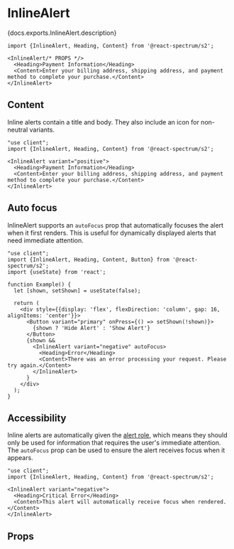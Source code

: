 

# InlineAlert

<PageDescription>{docs.exports.InlineAlert.description}</PageDescription>

```tsx render docs={docs.exports.InlineAlert} links={docs.links} props={['variant', 'fillStyle']} initialProps={{variant: 'neutral'}} expanded type="s2"
import {InlineAlert, Heading, Content} from '@react-spectrum/s2';

<InlineAlert/* PROPS */>
  <Heading>Payment Information</Heading>
  <Content>Enter your billing address, shipping address, and payment method to complete your purchase.</Content>
</InlineAlert>
```

## Content

Inline alerts contain a title and body. They also include an icon for non-neutral variants.

```tsx render
"use client";
import {InlineAlert, Heading, Content} from '@react-spectrum/s2';

<InlineAlert variant="positive">
  <Heading>Payment Information</Heading>
  <Content>Enter your billing address, shipping address, and payment method to complete your purchase.</Content>
</InlineAlert>
```

## Auto focus

InlineAlert supports an `autoFocus` prop that automatically focuses the alert when it first renders. This is useful for dynamically displayed alerts that need immediate attention.

```tsx render hideImports
"use client";
import {InlineAlert, Heading, Content, Button} from '@react-spectrum/s2';
import {useState} from 'react';

function Example() {
  let [shown, setShown] = useState(false);

  return (
    <div style={{display: 'flex', flexDirection: 'column', gap: 16, alignItems: 'center'}}>
      <Button variant="primary" onPress={() => setShown(!shown)}>
        {shown ? 'Hide Alert' : 'Show Alert'}
      </Button>
      {shown &&
        <InlineAlert variant="negative" autoFocus>
          <Heading>Error</Heading>
          <Content>There was an error processing your request. Please try again.</Content>
        </InlineAlert>
      }
    </div>
  );
}
```

## Accessibility

Inline alerts are automatically given the [alert role](https://developer.mozilla.org/en-US/docs/Web/Accessibility/ARIA/Roles/alert_role), which means they should only be used for information that requires the user's immediate attention. The `autoFocus` prop can be used to ensure the alert receives focus when it appears.

```tsx render hideImports
"use client";
import {InlineAlert, Heading, Content} from '@react-spectrum/s2';

<InlineAlert variant="negative">
  <Heading>Critical Error</Heading>
  <Content>This alert will automatically receive focus when rendered.</Content>
</InlineAlert>
```

## Props

<PropTable component={docs.exports.InlineAlert} links={docs.links} />
